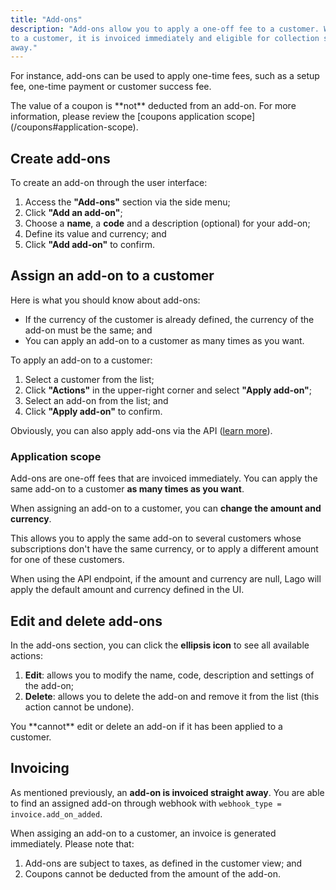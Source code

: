 ```yaml
---
title: "Add-ons"
description: "Add-ons allow you to apply a one-off fee to a customer. When you apply an add-on
to a customer, it is invoiced immediately and eligible for collection straight
away."
---
```


For instance, add-ons can be used to apply one-time fees, such as a setup fee,
one-time payment or customer success fee.

<Info>
  The value of a coupon is **not** deducted from an add-on. For more
  information, please review the [coupons application
  scope](/coupons#application-scope).
</Info>

## Create add-ons[](#create-add-ons "Direct link to heading")

To create an add-on through the user interface:

1. Access the **"Add-ons"** section via the side menu;
2. Click **"Add an add-on"**;
3. Choose a **name**, a **code** and a description (optional) for your add-on;
4. Define its value and currency; and
5. Click **"Add add-on"** to confirm.

## Assign an add-on to a customer[](#assign-an-add-on-to-a-customer "Direct link to heading")

Here is what you should know about add-ons:

- If the currency of the customer is already defined, the currency of the add-on
  must be the same; and
- You can apply an add-on to a customer as many times as you want.

To apply an add-on to a customer:

1. Select a customer from the list;
2. Click **"Actions"** in the upper-right corner and select **"Apply add-on"**;
3. Select an add-on from the list; and
4. Click **"Apply add-on"** to confirm.

Obviously, you can also apply add-ons via the API
([learn more](/api/add-ons/apply)).

### Application scope[](#application-scope "Direct link to heading")

Add-ons are one-off fees that are invoiced immediately. You can apply the same
add-on to a customer **as many times as you want**.

When assigning an add-on to a customer, you can **change the amount and
currency**.

<Tip>
This allows you to apply the same add-on to several customers whose
subscriptions don't have the same currency, or to apply a different amount for
one of these customers.

When using the API endpoint, if the amount and currency are null, Lago will
apply the default amount and currency defined in the UI.

</Tip>

## Edit and delete add-ons[](#edit-and-delete-add-ons "Direct link to heading")

In the add-ons section, you can click the **ellipsis icon** to see all available
actions:

1. **Edit**: allows you to modify the name, code, description and settings of
   the add-on;
2. **Delete**: allows you to delete the add-on and remove it from the list (this
   action cannot be undone).

<Info>
  You **cannot** edit or delete an add-on if it has been applied to a customer.
</Info>

## Invoicing[](#invoicing "Direct link to heading")

As mentioned previously, an **add-on is invoiced straight away**. You are able
to find an assigned add-on through webhook with
`webhook_type = invoice.add_on_added`.

When assiging an add-on to a customer, an invoice is generated immediately.
Please note that:

1. Add-ons are subject to taxes, as defined in the customer view; and
2. Coupons cannot be deducted from the amount of the add-on.
